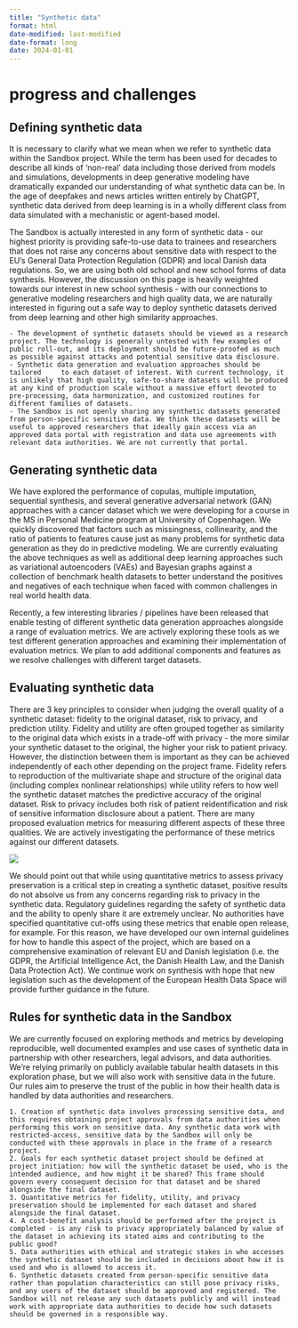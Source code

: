```yaml
---
title: "Synthetic data"
format: html
date-modified: last-modified
date-format: long
date: 2024-01-01
---
```


# progress and challenges


## Defining synthetic data
It is necessary to clarify what we mean when we refer to synthetic data within the Sandbox project. While the term has been used for decades to describe all kinds of 'non-real' data including those derived from models and simulations, developments in deep generative modeling have dramatically expanded our understanding of what synthetic data can be. In the age of deepfakes and news articles written entirely by ChatGPT, synthetic data derived from deep learning is in a wholly different class from data simulated with a mechanistic or agent-based model.

The Sandbox is actually interested in any form of synthetic data - our highest priority is providing safe-to-use data to trainees and researchers that does not raise any concerns about sensitive data with respect to the EU's General Data Protection Regulation (GDPR) and local Danish data regulations. So, we are using both old school and new school forms of data synthesis. However, the discussion on this page is heavily weighted towards our interest in new school synthesis - with our connections to generative modeling researchers and high quality data, we are naturally interested in figuring out a safe way to deploy synthetic datasets derived from deep learning and other high similarity approaches.

:::{.callout-note title="The TLDR for synthetic data in the Sandbox"}
    - The development of synthetic datasets should be viewed as a research project. The technology is generally untested with few examples of public roll-out, and its deployment should be future-proofed as much as possible against attacks and potential sensitive data disclosure.
    - Synthetic data generation and evaluation approaches should be tailored     to each dataset of interest. With current technology, it is unlikely that high quality, safe-to-share datasets will be produced at any kind of production scale without a massive effort devoted to pre-processing, data harmonization, and customized routines for different families of datasets.
    - The Sandbox is not openly sharing any synthetic datasets generated from person-specific sensitive data. We think these datasets will be useful to approved researchers that ideally gain access via an approved data portal with registration and data use agreements with relevant data authorities. We are not currently that portal.
:::

## Generating synthetic data

We have explored the performance of copulas, multiple imputation, sequential synthesis, and several generative adversarial network (GAN) approaches with a cancer dataset which we were developing for a course in the MS in Personal Medicine program at University of Copenhagen. We quickly discovered that factors such as missingness, collinearity, and the ratio of patients to features cause just as many problems for synthetic data generation as they do in predictive modeling. We are currently evaluating the above techniques as well as additional deep learning approaches such as variational autoencoders (VAEs) and Bayesian graphs against a collection of benchmark health datasets to better understand the positives and negatives of each technique when faced with common challenges in real world health data.

Recently, a few interesting libraries / pipelines have been released that enable testing of different synthetic data generation approaches alongside a range of evaluation metrics. We are actively exploring these tools as we test different generation approaches and examining their implementation of evaluation metrics. We plan to add additional components and features as we resolve challenges with different target datasets.
  
## Evaluating synthetic data

There are 3 key principles to consider when judging the overall quality of a synthetic dataset: fidelity to the original dataset, risk to privacy, and prediction utility. Fidelity and utility are often grouped together as similarity to the original data which exists in a trade-off with privacy - the more similar your synthetic dataset to the original, the higher your risk to patient privacy. However, the distinction between them is important as they can be achieved independently of each other depending on the project frame. Fidelity refers to reproduction of the multivariate shape and structure of the original data (including complex nonlinear relationships) while utility refers to how well the synthetic dataset matches the predictive accuracy of the original dataset. Risk to privacy includes both risk of patient reidentification and risk of sensitive information disclosure about a patient. There are many proposed evaluation metrics for measuring different aspects of these three qualities. We are actively investigating the performance of these metrics against our different datasets.


![](../assets/images/SynthDataQualities.png)


We should point out that while using quantitative metrics to assess privacy preservation is a critical step in creating a synthetic dataset, positive results do not absolve us from any concerns regarding risk to privacy in the synthetic data. Regulatory guidelines regarding the safety of synthetic data and the ability to openly share it are extremely unclear. No authorities have specified quantitative cut-offs using these metrics that enable open release, for example. For this reason, we have developed our own internal guidelines for how to handle this aspect of the project, which are based on a comprehensive examination of relevant EU and Danish legislation (i.e. the GDPR, the Artificial Intelligence Act, the Danish Health Law, and the Danish Data Protection Act). We continue work on synthesis with hope that new legislation such as the development of the European Health Data Space will provide further guidance in the future.   

## Rules for synthetic data in the Sandbox  

We are currently focused on exploring methods and metrics by developing reproducible, well documented examples and use cases of synthetic data in partnership with other researchers, legal advisors, and data authorities. We're relying primarily on publicly available tabular health datasets in this exploration phase, but we will also work with sensitive data in the future.  Our rules aim to preserve the trust of the public in how their health data is handled by data authorities and researchers. 

:::{.callout-tip title="Sandbox Rules for Synthetic Data"}
    1. Creation of synthetic data involves processing sensitive data, and this requires obtaining project approvals from data authorities when performing this work on sensitive data. Any synthetic data work with restricted-access, sensitive data by the Sandbox will only be conducted with these approvals in place in the frame of a research project.
    2. Goals for each synthetic dataset project should be defined at project initiation: how will the synthetic dataset be used, who is the intended audience, and how might it be shared? This frame should govern every consequent decision for that dataset and be shared alongside the final dataset.
    3. Quantitative metrics for fidelity, utility, and privacy preservation should be implemented for each dataset and shared alongside the final dataset.
    4. A cost-benefit analysis should be performed after the project is completed - is any risk to privacy appropriately balanced by value of the dataset in achieving its stated aims and contributing to the public good?
    5. Data authorities with ethical and strategic stakes in who accesses the synthetic dataset should be included in decisions about how it is used and who is allowed to access it. 
    6. Synthetic datasets created from person-specific sensitive data rather than population characteristics can still pose privacy risks, and any users of the dataset should be approved and registered. The Sandbox will not release any such datasets publicly and will instead work with appropriate data authorities to decide how such datasets should be governed in a responsible way. 
:::
